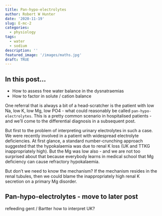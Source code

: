 ```yaml
---
title: Pan-hypo-electrolytes
author: Robert W Hunter
date: '2020-11-19'
slug: E-mc-2
categories:
  - physiology
tags:
  - water
  - sodium
description: ''
featured_image: '/images/maths.jpg'
draft: TRUE
---
```


## In this post...

- How to assess free water balance in the dysnatraemias  
- How to factor in solute / cation balance 

One referral that is always a bit of a head-scratcher is the patient with low Na, low K, low Mg, low PO4 - what could reasonably be called `pan-hypo-electrolytes`.  This is a pretty common scenario in hospitalised patients - and we'll come to the differential diagnosis in a subsequent post.    

But first to the problem of interpreting urinary electrolytes in such a case.  We were recently involved in a patient with widespread electrolyte deficiencies.  At first glance, a standard number-crunching approach suggested that the hypokalaemia was due to renal K loss (UK and TTKG inappropriately high).  But the Mg was low also - and we are not too surprised about that because everybody learns in medical school that Mg deficiency can cause refractory hypokalaemia.  

But don't we need to know the mechanism?  If the mechanism resides in the renal tubules, then we could blame the inappropriately high renal K secretion on a primary Mg disorder.  


## Pan-hypo-electrolytes - move to later post

refeeding
gent / Bartter
how to interpret UK?

